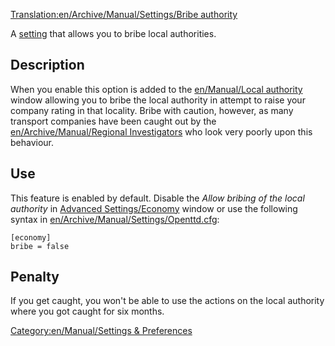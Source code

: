 [[Translation:en/Archive/Manual/Settings/Bribe authority]]


A [[en/Archive/Manual/Settings/Advanced Settings|setting]] that allows you to bribe local authorities.

== Description ==
When you enable this option is added to the [[en/Manual/Local authority]] window allowing you to bribe the local authority in attempt to raise your company rating in that locality. Bribe with caution, however, as many transport companies have been caught out by the [[en/Archive/Manual/Regional Investigator]]s who look very poorly upon this behaviour. {{en/Note|You can not bribe local authorities to raise your company rating above 'Excellent'}}

== Use ==
This feature is enabled by default. Disable the ''Allow bribing of the local authority'' in [[en/Archive/Manual/Settings/Advanced Settings/Economy#allow-bribing-of-the-local-authority|Advanced Settings/Economy]] window or use the following syntax in [[en/Archive/Manual/Settings/Openttd.cfg]]:
<pre>[economy]
bribe = false</pre>

== Penalty ==
If you get caught, you won't be able to use the actions on the local authority where you got caught for six months. 

[[Category:en/Manual/Settings & Preferences]]